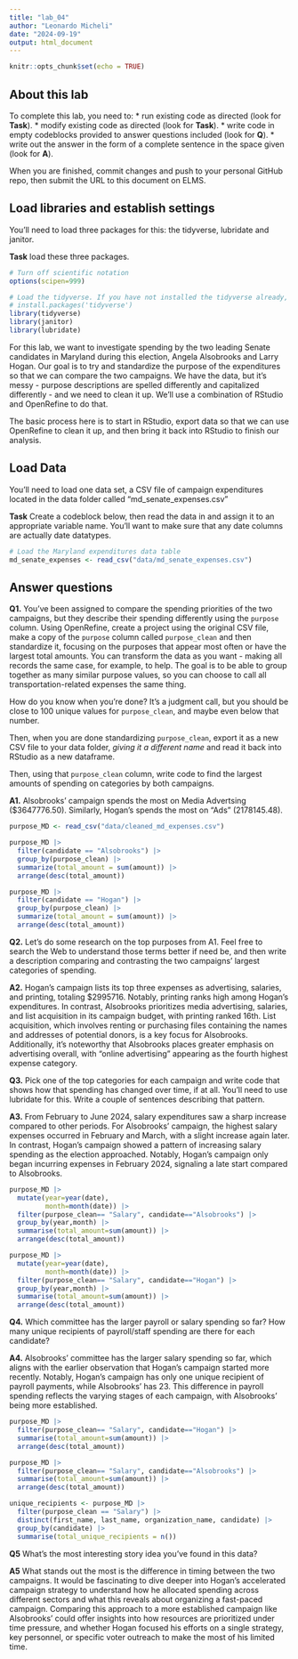 ```yaml
---
title: "lab_04"
author: "Leonardo Micheli"
date: "2024-09-19"
output: html_document
---
```


```r
knitr::opts_chunk$set(echo = TRUE)
```

## About this lab

To complete this lab, you need to: \* run existing code as directed (look for **Task**). \* modify existing code as directed (look for **Task**). \* write code in empty codeblocks provided to answer questions included (look for **Q**). \* write out the answer in the form of a complete sentence in the space given (look for **A**).

When you are finished, commit changes and push to your personal GitHub repo, then submit the URL to this document on ELMS.

## Load libraries and establish settings

You'll need to load three packages for this: the tidyverse, lubridate and janitor.

**Task** load these three packages.

```r
# Turn off scientific notation
options(scipen=999)

# Load the tidyverse. If you have not installed the tidyverse already, remove the # from the next line and run it first.  
# install.packages('tidyverse')
library(tidyverse)
library(janitor)
library(lubridate)

```

For this lab, we want to investigate spending by the two leading Senate candidates in Maryland during this election, Angela Alsobrooks and Larry Hogan. Our goal is to try and standardize the purpose of the expenditures so that we can compare the two campaigns. We have the data, but it's messy - purpose descriptions are spelled differently and capitalized differently - and we need to clean it up. We'll use a combination of RStudio and OpenRefine to do that.

The basic process here is to start in RStudio, export data so that we can use OpenRefine to clean it up, and then bring it back into RStudio to finish our analysis.

## Load Data

You'll need to load one data set, a CSV file of campaign expenditures located in the data folder called "md_senate_expenses.csv"

**Task** Create a codeblock below, then read the data in and assign it to an appropriate variable name. You'll want to make sure that any date columns are actually date datatypes.

```r
# Load the Maryland expenditures data table
md_senate_expenses <- read_csv("data/md_senate_expenses.csv")
```

## Answer questions

**Q1.** You've been assigned to compare the spending priorities of the two campaigns, but they describe their spending differently using the `purpose` column. Using OpenRefine, create a project using the original CSV file, make a copy of the `purpose` column called `purpose_clean` and then standardize it, focusing on the purposes that appear most often or have the largest total amounts. You can transform the data as you want - making all records the same case, for example, to help. The goal is to be able to group together as many similar purpose values, so you can choose to call all transportation-related expenses the same thing.

How do you know when you're done? It's a judgment call, but you should be close to 100 unique values for `purpose_clean`, and maybe even below that number.

Then, when you are done standardizing `purpose_clean`, export it as a new CSV file to your data folder, *giving it a different name* and read it back into RStudio as a new dataframe.

Then, using that `purpose_clean` column, write code to find the largest amounts of spending on categories by both campaigns.

**A1.** Alsobrooks' campaign spends the most on Media Advertsing ($3647776.50). Similarly, Hogan's spends the most on "Ads" (2178145.48). 


```r
purpose_MD <- read_csv("data/cleaned_md_expenses.csv")
```
```r
purpose_MD |> 
  filter(candidate == "Alsobrooks") |>
  group_by(purpose_clean) |> 
  summarize(total_amount = sum(amount)) |> 
  arrange(desc(total_amount))
```

```r
purpose_MD |> 
  filter(candidate == "Hogan") |>
  group_by(purpose_clean) |> 
  summarize(total_amount = sum(amount)) |> 
  arrange(desc(total_amount))
```

**Q2.** Let's do some research on the top purposes from A1. Feel free to search the Web to understand those terms better if need be, and then write a description comparing and contrasting the two campaigns' largest categories of spending.

**A2.** Hogan's campaign lists its top three expenses as advertising, salaries, and printing, totaling $2995716. Notably, printing ranks high among Hogan's expenditures. In contrast, Alsobrooks prioritizes media advertising, salaries, and list acquisition in its campaign budget, with printing ranked 16th. List acquisition, which involves renting or purchasing files containing the names and addresses of potential donors, is a key focus for Alsobrooks. Additionally, it's noteworthy that Alsobrooks places greater emphasis on advertising overall, with "online advertising" appearing as the fourth highest expense category.

**Q3.** Pick one of the top categories for each campaign and write code that shows how that spending has changed over time, if at all. You'll need to use lubridate for this. Write a couple of sentences describing that pattern.

**A3.** From February to June 2024, salary expenditures saw a sharp increase compared to other periods. For Alsobrooks' campaign, the highest salary expenses occurred in February and March, with a slight increase again later. In contrast, Hogan's campaign showed a pattern of increasing salary spending as the election approached. Notably, Hogan's campaign only began incurring expenses in February 2024, signaling a late start compared to Alsobrooks. 

```r
purpose_MD |>
  mutate(year=year(date),
         month=month(date)) |>
  filter(purpose_clean== "Salary", candidate=="Alsobrooks") |>
  group_by(year,month) |>
  summarise(total_amount=sum(amount)) |>
  arrange(desc(total_amount))
```

```r
purpose_MD |>
  mutate(year=year(date),
         month=month(date)) |>
  filter(purpose_clean== "Salary", candidate=="Hogan") |>
  group_by(year,month) |>
  summarise(total_amount=sum(amount)) |>
  arrange(desc(total_amount))
```


**Q4.** Which committee has the larger payroll or salary spending so far? How many unique recipients of payroll/staff spending are there for each candidate?

**A4.** Alsobrooks' committee has the larger salary spending so far, which aligns with the earlier observation that Hogan's campaign started more recently. Notably, Hogan’s campaign has only one unique recipient of payroll payments, while Alsobrooks' has 23. This difference in payroll spending reflects the varying stages of each campaign, with Alsobrooks' being more established.

```r
purpose_MD |>
  filter(purpose_clean== "Salary", candidate=="Hogan") |>
  summarise(total_amount=sum(amount)) |>
  arrange(desc(total_amount))
```
```r
purpose_MD |>
  filter(purpose_clean== "Salary", candidate=="Alsobrooks") |>
  summarise(total_amount=sum(amount)) |>
  arrange(desc(total_amount))
```

```r
unique_recipients <- purpose_MD |>
  filter(purpose_clean == "Salary") |>
  distinct(first_name, last_name, organization_name, candidate) |>
  group_by(candidate) |>
  summarise(total_unique_recipients = n())
```


**Q5** What's the most interesting story idea you've found in this data?

**A5** What stands out the most is the difference in timing between the two campaigns. It would be fascinating to dive deeper into Hogan's accelerated campaign strategy to understand how he allocated spending across different sectors and what this reveals about organizing a fast-paced campaign. Comparing this approach to a more established campaign like Alsobrooks' could offer insights into how resources are prioritized under time pressure, and whether Hogan focused his efforts on a single strategy, key personnel, or specific voter outreach to make the most of his limited time.

